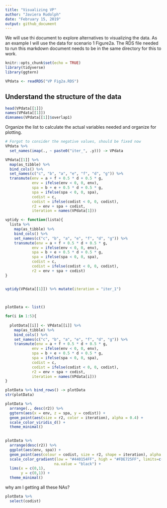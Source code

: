 ```yaml
---
title: "Visualizing VP"
author: "Javiera Rudolph"
date: "February 15, 2019"
output: github_document
---
```

We will use thi document to explore alternatives to visualizing the data. As an example I will use the data for scenario 1 Figure2a. The RDS file needed to run this markdown document needs to be in the same directory for this to work. 

```r
knitr::opts_chunk$set(echo = TRUE)
library(tidyverse)
library(ggtern)
```

```r
VPdata <- readRDS("VP Fig2a.RDS")
```

## Understand the structure of the data
```r
head(VPdata[[1]])
names(VPdata[[1]])
dimnames(VPdata[[1]]$overlap1)

```
Organize the list to calculate the actual variables needed and organize for plotting.

```r
# Forgot to consider the negative values, should be fixed now
VPdata %>% 
  set_names(imap(., ~ paste0("iter_", .y))) -> VPdata

VPdata[[1]] %>% 
  map(as_tibble) %>%
  bind_cols() %>% 
  set_names(c("c", "b", "a", "e", "f", "d", "g")) %>% 
  transmute(env = a + f + 0.5 * d + 0.5 * g,
            env = ifelse(env < 0, 0, env),
            spa = b + e + 0.5 * d + 0.5 * g,
            spa = ifelse(spa < 0, 0, spa),
            codist = c,
            codist = ifelse(codist < 0, 0, codist),
            r2 = env + spa + codist,
            iteration = names(VPdata[1]))

```




```r

vptidy <- function(lista){
  lista %>% 
    map(as_tibble) %>% 
    bind_cols() %>% 
    set_names(c("c", "b", "a", "e", "f", "d", "g")) %>% 
    transmute(env = a + f + 0.5 * d + 0.5 * g,
            env = ifelse(env < 0, 0, env),
            spa = b + e + 0.5 * d + 0.5 * g,
            spa = ifelse(spa < 0, 0, spa),
            codist = c,
            codist = ifelse(codist < 0, 0, codist),
            r2 = env + spa + codist)
}


vptidy(VPdata[[1]]) %>% mutate(iteration = "iter_1")
  
  
```


```r
plotData <- list()

for(i in 1:5){
  
  plotData[[i]] <- VPdata[[i]] %>% 
    map(as_tibble) %>%
    bind_cols() %>% 
    set_names(c("c", "b", "a", "e", "f", "d", "g")) %>% 
    transmute(env = a + f + 0.5 * d + 0.5 * g,
            env = ifelse(env < 0, 0, env),
            spa = b + e + 0.5 * d + 0.5 * g,
            spa = ifelse(spa < 0, 0, spa),
            codist = c,
            codist = ifelse(codist < 0, 0, codist),
            r2 = env + spa + codist,
            iteration = names(VPdata[i]))
}

plotData %>% bind_rows() -> plotData
str(plotData)

```

```r
plotData %>%
  arrange(., desc(r2)) %>% 
  ggtern(aes(x = env, z = spa, y = codist)) +
  geom_point(aes(size = r2, color = iteration), alpha = 0.4) +
  scale_color_viridis_d() +
  theme_minimal()
  

```

```r
plotData %>% 
  arrange(desc(r2)) %>% 
  ggplot(aes(env, spa)) +
  geom_point(aes(colour = codist, size = r2, shape = iteration), alpha = 0.4) + 
  scale_color_gradient(low = "#440154FF", high = "#FDE725FF", limits=c(0, 1), 
                      na.value = "black") +
  lims(x = c(0,1),
       y = c(0,1)) +
  theme_minimal()

```

why am I getting all these NAs?

```r
plotData %>% 
  select(codist)

```

